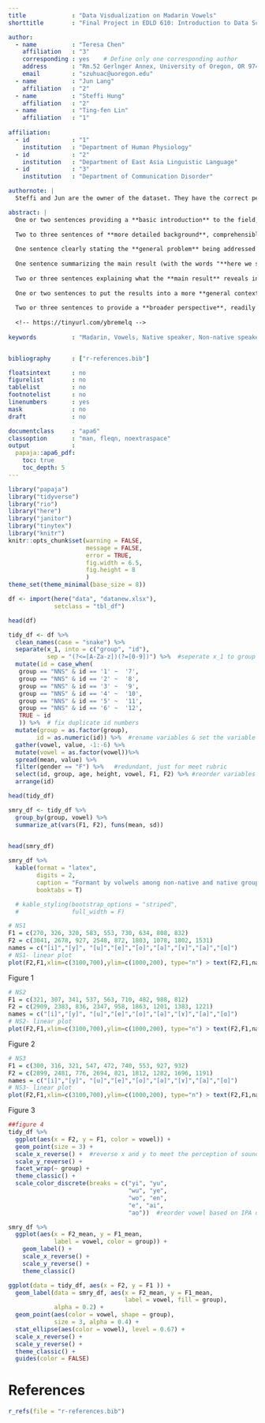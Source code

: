 ```yaml
---
title             : "Data Visdualization on Madarin Vowels"
shorttitle        : "Final Project in EDLD 610: Introduction to Data Science with R"

author: 
  - name          : "Teresa Chen"
    affiliation   : "3"
    corresponding : yes    # Define only one corresponding author
    address       : "Rm.52 Gerlnger Annex, University of Oregon, OR 9740"
    email         : "szuhuac@uoregon.edu"
  - name          : "Jun Lang"
    affiliation   : "2"
  - name          : "Steffi Hung"
    affiliation   : "2"
  - name          : "Ting-fen Lin"
    affiliation   : "1"
    
affiliation:
  - id            : "1"
    institution   : "Department of Human Physiology"
  - id            : "2"
    institution   : "Department of East Asia Linguistic Language"
  - id            : "3"
    institution   : "Department of Communication Disorder"

authornote: |
  Steffi and Jun are the owner of the dataset. They have the correct permissions to make the dataset public.

abstract: |
  One or two sentences providing a **basic introduction** to the field,  comprehensible to a scientist in any discipline.
  
  Two to three sentences of **more detailed background**, comprehensible  to scientists in related disciplines.
  
  One sentence clearly stating the **general problem** being addressed by  this particular study.
  
  One sentence summarizing the main result (with the words "**here we show**" or their equivalent).
  
  Two or three sentences explaining what the **main result** reveals in direct comparison to what was thought to be the case previously, or how the  main result adds to previous knowledge.
  
  One or two sentences to put the results into a more **general context**.
  
  Two or three sentences to provide a **broader perspective**, readily comprehensible to a scientist in any discipline.
  
  <!-- https://tinyurl.com/ybremelq -->
  
keywords          : "Madarin, Vowels, Native speaker, Non-native speaker"


bibliography      : ["r-references.bib"]

floatsintext      : no
figurelist        : no
tablelist         : no
footnotelist      : no
linenumbers       : yes
mask              : no
draft             : no

documentclass     : "apa6"
classoption       : "man, fleqn, noextraspace"
output            : 
  papaja::apa6_pdf:
    toc: true
    toc_depth: 5
---
```


```r
library("papaja")
library("tidyverse")
library("rio")
library("here")
library("janitor")
library("tinytex")
library("knitr")
knitr::opts_chunk$set(warning = FALSE,
                      message = FALSE,
                      error = TRUE,
                      fig.width = 6.5,
                      fig.height = 8
                      )
theme_set(theme_minimal(base_size = 8))
```

```r
df <- import(here("data", "datanew.xlsx"),
             setclass = "tbl_df")

head(df)

```
```r
tidy_df <- df %>% 
  clean_names(case = "snake") %>% 
  separate(x_1, into = c("group", "id"),
           sep = "(?<=[A-Za-z])(?=[0-9])") %>%  #seperate x_1 to group (NS vs. NNS) & id
  mutate(id = case_when(
   group == "NNS" & id == '1' ~  '7',
   group == "NNS" & id == '2' ~  '8',
   group == "NNS" & id == '3' ~  '9',
   group == "NNS" & id == '4' ~  '10',
   group == "NNS" & id == '5' ~  '11',
   group == "NNS" & id == '6' ~  '12',
   TRUE ~ id 
   )) %>%  # fix duplicate id numbers
  mutate(group = as.factor(group),
        id = as.numeric(id)) %>%  #rename variables & set the variable types
  gather(vowel, value, -1:-6) %>%
  mutate(vowel = as.factor(vowel))%>%
  spread(mean, value) %>%
  filter(gender == "F") %>%   #redundant, just for meet rubric
  select(id, group, age, height, vowel, F1, F2) %>% #reorder variables & discard gender
  arrange(id)

head(tidy_df)


```
```r
smry_df <- tidy_df %>% 
  group_by(group, vowel) %>% 
  summarize_at(vars(F1, F2), funs(mean, sd)) 
  

head(smry_df)
```


\newpage
<!-- # Introduction -->
<!-- It is generally agreed that Mandarin Chinese has a five-vowel system (e.g., Lin, 2007). These five vowels are [i], [y], [u], [ə] and [a]. Among these vowels, the mid vowel /ə/ has four allophones: [e], [o], [ə] and [ɤ]; and the low vowel /a/ has two allophones: [a] and [ɑ]. However, little attention has been paid to the individual variances when producing these nine vowels. Few researchers did empirical studies to examine Lin’s (2007) vowel space of Chinese. In order to fill these gaps, this study investigates the vowel distribution of native Chinese speakers, aiming to determine whether native Chinese speakers show similar patterns when producing Chinese vowels and whether their patterns look similar to Lin’s proposal of Chinese vowel chart. In addition, this current work examines the vowel distribution of American English learners of Chinese, with the purpose of finding out whether non-native speakers perform similarly to native speakers in the vowel production. -->

<!-- # Methods -->
<!-- ##Participants -->
<!-- Six female native (L1) Mandarin speakers and six female non-native (L2) Mandarin speakers participated in the study. The mean age of the L1 Mandarin speakers was 26.3 (range: 23-30) and that of the L2 Mandarin speakers was 22.3 (range: 18-28). Among L1 Mandarin speakers, two speakers were from northern Mainland China (Beijing and Tianjin), three speakers were from southern Mainland China (Nanjing, Chengdu and Chongqing), and one speaker were from Taiwan. The Taiwanese participants identified Mandarin as the most fluent language. Moreover, it should be noted that one of the native speaker's Chinese dialect, Taiwanese (Taiwan Southern Min dialect), is mutually unintelligible with Mandarin. All the six L2 Mandarin speakers’ native language was American English. In addition, they were all novice-low learners who enrolled in first-year accelerated Chinese language course at the same university. They had learned Mandarin for six months and none of them had any study-abroad experience. -->

<!-- ## Material -->
<!-- We prepared nine Chinese sentences for speech materials (Appendix 1). Each sentence includes one of the following nine vowels: [i], [y], [u], [e], [o], [ə], [ɤ], [a], [ɑ]. Each vowel appears after the aspirated bilabial stop [pʰ] with a high tone (55). It is important to note that four allophones of the mid vowel are complementary distributed as shown in the phonological rules below: -->
<!-- 	    ə → [e] / __ i  or  j__ # or  ɥ __ #                    ə →  [ə] / __ n or __ ŋ  -->
<!--     	ə → [o] / __ u or w __#                                   ə → [ɤ] / C __ #                  -->
<!-- The two allophones of the low vowel /a/ are also constrained by phonological rules: -->
<!-- 	    a → [a] / __ #  or  __i or   __n                       a →  [ɑ]/ __u or __ŋ -->
<!-- Therefore, besides [pʰi], [pʰy], [pʰu] for high vowel phonemes, we designed [pʰei] [pʰ ən] [pʰ ou] [pʰ ɤ] for mid vowels and [pʰa] [pʰau] for low vowels.  -->

<!-- ## Procedure -->
<!--   Productions were elicited in a sentence-repetition oral task. Non-native speakers (NNS) and native Chinese speakers (NS) were asked to read the sentences twice. All participants read the speech materials for practice once before recording. Recordings were made in a quiet study room in the library using Praat Sound Recorder with 44,100 Hz sampling frequency, and then these recordings were saved as wav files on a laptop.  -->
<!--   Formant 1 (F1) and Formant 2 (F2) were measured in the vowel mid-point for each vowel shown in the spectrogram. All measurement was conducted using Praat program on the same laptop. After the measurement, the mean F1 and F2 values were plotted in charts using the program R to generate vowel distribution for each speaker.  -->

<!-- # Results and discussion -->
<!-- 3.1 Native speaker patterns -->
<!--   Table 1 shows the mean F1 and F2 values of nine Chinese vowels for native speakers. Regarding F2 values, data shows that [i] had the highest F2 values for all native speakers, and [u] had the lowest F2 values for NS2 and NS3, but not for NS1. As for F1 values, three NS also had different lowest and highest values. While [i] had the lowest F1 value and [ɑ] had the highest F1 value for NS1 and NS3, NS2’s [y] had the lowest F1 value and her [a] had the highest F1 value.  -->
<!--   Clearer vowel distribution for each native speaker can be seen in the formant plots (Figure 1-3). According to the “vowel dispersion principle”, the vowel quadrilateral can be viewed as “a perceptual space in which vowels are located in the oral cavity” (Ashby and Maidment, 2005). In this study, the vowel quadrilateral is shown as formant plots where the Y-axis is F1 (Hz) that corresponds to the height of the tongue position; while the X-axis is F2 (Hz) that indicates the backness of the tongue position for each vowel.  -->
<!--   Figure 1-3 show that the distribution of NS vowels is roughly similar to Lin’s (2007) vowel space for Standard Chinese (SC). It is clear to see that [i] and [u] are high vowels, [e] [ə] [o] are mid vowels, and [a] [ɑ] are low vowels in Figure 1-3. However, we can find two minor individual differences between NS vowel distribution in our study and what Lin proposed for SC vowel distribution. First, F1 values show that NS’s mid vowel [ə] was much higher than that in SC vowel distribution, indicating the tongue position for [ə] is lower than Lin’s proposal. Second, NS’s F2 values for low vowels [a] and [ɑ] are slightly different from that of Lin’s pattern, which means that [a] was not that front and that [ɑ] was not that back for all three NS. -->
<!--   When comparing NS vowel distribution with one another, formant plots show a similar pattern given the height and the backness of the tongue position in vowel production. First, all these nine vowels are located in different positions without overlapping for each NS, and [ə] was spaced in the middle of each chart. Second, F1 values show that all NS had [i][y][u] as high vowels and [a][ɑ] as low vowels. Third, F2 values demonstrates that all NS had [i][y][e] as front vowels and [u][o] as back vowels. F2 values for four allophones of the mid vowel /ə/ followed the order of [e] > [ə]> [ɤ] > [o] for each NS, indicating the frontness for these mid vowels also followed the same pattern, with [e] being the frontest and [o] being the most back. The F2 values for two low vowels for each NS show the pattern of [a] > [ɑ], showing that [a] was spaced fronter than [ɑ]. -->
<!-- 	Despite these similarities, there are two main differences in F1 and F2 values for mid vowels and low vowels in NS data. The first difference is regarding F1 values of mid vowels. The F1 values for both NS1 and NS3 followed [o] < [e] < [ɤ] < [ə], with F1 value of [o] being the lowest and that of [ə] being the highest; whereas NS2’s [ɤ] had the lowest F1 value, and her [e] and [o] had similar F1 values. This difference might be due to the fact that [pʰ ɤ] is a non-existing sound in Mandarin Chinese. In this case, NS may pronounce it in different ways causing different F1 values of this sound. The second difference is in the F1 and F2 values for low vowels. With regard to F1 values, NS 1’s front [a] had a lower value than that of the back [ɑ], but NS 2’s front [a] had a higher value than that of the back [ɑ]. NS 3’s low vowels had similar F1 values. As for F2 values, NS 3’s low vowels were spaced further separated than NS1 and NS2’s low vowels. Moreover, NS1 performed [a] and [ɑ] fronter than other NS did, while NS 2’s [a] and [ɑ] were spaced backer. The data shows that, although Chinese native speakers differentiate front low vowel and back low vowel when they appear in different contexts, the backness and height of these low vowel may vary individually due to the comparatively larger space of low tongue position in oral cavity.  -->

```r
smry_df %>% 
  kable(format = "latex",
        digits = 2,
        caption = "Formant by volwels among non-native and native groups",
        booktabs = T) 

  # kable_styling(bootstrap_options = "striped", 
  #               full_width = F) 
```

```r
# NS1
F1 = c(270, 326, 320, 583, 553, 730, 634, 808, 832)
F2 = c(3041, 2678, 927, 2548, 872, 1803, 1078, 1802, 1531)
names = c("[i]","[y]", "[u]","[e]","[o]","[ə]","[ɤ]","[a]","[ɑ]")
# NS1- linear plot
plot(F2,F1,xlim=c(3100,700),ylim=c(1000,200), type="n") > text(F2,F1,names)
```
Figure 1


```r
# NS2
F1 = c(321, 307, 341, 537, 563, 710, 482, 988, 812)
F2 = c(2909, 2383, 836, 2347, 958, 1863, 1201, 1383, 1221)
names = c("[i]","[y]", "[u]","[e]","[o]","[ə]","[ɤ]","[a]","[ɑ]")
# NS2- linear plot
plot(F2,F1,xlim=c(3100,700),ylim=c(1000,200), type="n") > text(F2,F1,names)
```
Figure 2


```r
# NS3
F1 = c(300, 316, 321, 547, 472, 740, 553, 927, 932)
F2 = c(2899, 2481, 776, 2694, 821, 1812, 1282, 1696, 1191)
names = c("[i]","[y]", "[u]","[e]","[o]","[ə]","[ɤ]","[a]","[ɑ]")
# NS3- linear plot
plot(F2,F1,xlim=c(3100,700),ylim=c(1000,200), type="n") > text(F2,F1,names)
```
Figure 3

<!-- 3.2	Second language examination -->
<!--   When examining the formant plots for each NNS, we can see how NNS participants performed differently from NS in the vowel production. The first difference is about high vowels [y] and [u]. NNS’s [y] shows notable deviation from native patterns. In NNS’s vowel distribution, [y] was located further backer than NS’s [y], indicating that NNS’s [y] is not a front vowel as shown in NS’s formant plots. It is probably because NS tend to round their lips when producing [y], while NNS’s lip gestures were not as rounded as NS did. Similarly, F1 values for NNS’s [u] shows that the location of [u] was not as high as that in NS’s patterns, especially for NNS 3 whose [u] was located so low that it was overlapping with mid vowel [o].  This finding does not only suggest that NNS do not clearly differentiate [u] and [o], but also shows the overall L1 phonological transfer from English [ʊ] to Chinese [u].  -->
<!--   Second, the distribution of NNS’s low vowels also shows a remarkable variation from native patterns. While NS’s [a] and [ɑ] were distinguishable in the formant plots, the locations of NNS’s [a] and [ɑ] were so close that they almost overlaid with each other. The difficulty of differentiating Chinese [a] and [ɑ] may also be attributed to their L1 phonological transfer. In English vowel chart (Roach, 2004, p.242), [ɑ] is the only low back vowel. Therefore, NNS’s confusion between [a] and [ɑ] suggests the negative influence of learners’ first language. -->
<!--   Apart from the notable deviation from native patterns, there are two individual differences related to mid vowels. First, while NS performed [e] as a front mid vowel, F1 values shows that NNS 2’s [e] was even higher than her [u]. This suggests that she produced [e] as a high vowel and that her [u] was not sufficiently high to be a high vowel. In NNS 1’s case, F2 value for her [e] was not as high as that in NS patterns, showing that her [e] was produced backer in the oral cavity than NS’ s [e]. Second, we noticed that [ɤ] was generally spaced much higher than [ə] in NS’s pattern, and the difference of F1 values for NNS’s [ɤ] and [ə] was quite small. The [ɤ] and [ə] produced by NNS1 were almost overlapping with each other, showing that these two mid vowels were not distinguishable in NNS patterns. The confusion between [ɤ] and [ə] may be caused by the non-existence of [ɤ] their L1 phonetic inventory. Therefore, there is a tendency for native English speakers to confuse [ɤ] with [ə]. -->
<!--   Figure 4-6 show that the only similarity across three NNS is that they all had a high F2 value for [i]. It seems like NNS’s [i] approaches a native-like pattern, but when observing the data closely, we found that NS and NNS had different mean values of F1 and F2. NNS’s mean F1 value was higher than NS’s [i], indicating that [i] performed by NNS was slightly lower than NS. NNS’s mean F2 value for [i] was lower than NS’s [i]. It means the location of [i] for NNS was actually not as front as NS’s [i]. Therefore, we can only say that their [i] show a more native-like pattern than other eight vowels.  -->

```r
##figure 4 
tidy_df %>% 
  ggplot(aes(x = F2, y = F1, color = vowel)) + 
  geom_point(size = 3) +
  scale_x_reverse() +  #reverse x and y to meet the perception of sounds
  scale_y_reverse() +
  facet_wrap(~ group) + 
  theme_classic() +
  scale_color_discrete(breaks = c("yi", "yu", 
                                  "wu", "ye", 
                                  "wo", "en", 
                                  "e", "ai", 
                                  "ao"))  #reorder vowel based on IPA order
```

```r
smry_df %>% 
  ggplot(aes(x = F2_mean, y = F1_mean, 
             label = vowel, color = group)) +
    geom_label() +
    scale_x_reverse() +  
    scale_y_reverse() +
    theme_classic()

```

```r
ggplot(data = tidy_df, aes(x = F2, y = F1 )) +
  geom_label(data = smry_df, aes(x = F2_mean, y = F1_mean, 
                                 label = vowel, fill = group),
             alpha = 0.2) +
  geom_point(aes(color = vowel, shape = group),
             size = 3, alpha = 0.4) +
  stat_ellipse(aes(color = vowel), level = 0.67) +
  scale_x_reverse() +  
  scale_y_reverse() +
  theme_classic() +
  guides(color = FALSE)

```

<!-- # Conclusion -->
<!--   This study examined vowel distributions of three Chinese native speakers’ as well as three non-native learners of Chinese. The first research purpose concerns whether native speakers show similar patterns of vowel distribution. Data shows that three native participants presented similar patterns of vowel production, despite individual variances of four allophones of the mid vowels. NS vowel distribution also resembles what Lin (2007) proposed for Chinese vowel space to some extent. It is clear that they have the same high vowels [i][y][u], mid vowels [e][ə][ɤ][o] and low vowels [a][ɑ]. They also have the same front vowel [i][e] and back vowel [u][o], but NS’s [a] and [ɑ] were distributed closer to each other in the central than those Lin’s vowel chart. The findings suggest, although NS show similar patterns in vowel production, mid vowels and low vowels may present individual variances. -->
<!--   As for second language examination of vowel production, we concluded that none of the non-native participants showed an overall native-like pattern in the vowel production, but their [i] showed a more native-like pattern comparing to other vowels. Data also show that the most remarkable deviations of L2 learners’ vowel distribution patterns from native patterns are: (1) the backness of [y], which was located further back in the oral cavity; and (2) the overall nearly overlapping patterns of [a] and [ɑ]. The non-existence of [y] and [a] in their L1 can be accounted for these notable deviations. NNS’s L1 phonological transfer from English [ʊ] to Chinese [u] and the transfer from English [ə] to Chinese [ɤ] can also explain L2 learners’ confusion of these sounds. Future research should consider a larger sample of subjects to observe more accurate differences between NS and NNS vowel distribution.  -->

\newpage

# References
```r
r_refs(file = "r-references.bib")
```

\begingroup
\setlength{\parindent}{-0.5in}
\setlength{\leftskip}{0.5in}

<div id = "refs"></div>
\endgroup
